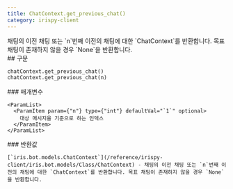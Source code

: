 ```yaml
---
title: ChatContext.get_previous_chat()
category: irispy-client
---
```


<Section>
  채팅의 이전 채팅 또는 `n`번째 이전의 채팅에 대한 `ChatContext`를 반환합니다. 목표 채팅이 존재하지 않을 경우 `None`을 반환합니다.
</Section>
<Section>
  ## 구문

  ~~~py
  chatContext.get_previous_chat()
  chatContext.get_previous_chat(n)
  ~~~

  <Section>
    ### 매개변수

    <ParamList>
      <ParamItem param={"n"} type={"int"} defaultVal="`1`" optional>
        대상 메시지을 기준으로 하는 인덱스
      </ParamItem>
    </ParamList>
  </Section>
  <Section>
    ### 반환값

    [`iris.bot.models.ChatContext`](/reference/irispy-client/iris.bot.models/Class/ChatContext) - 채팅의 이전 채팅 또는 `n`번째 이전의 채팅에 대한 `ChatContext`를 반환합니다. 목표 채팅이 존재하지 않을 경우 `None`을 반환합니다.
  </Section>
</Section>